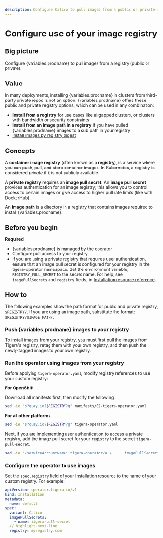 ```yaml
---
description: Configure Calico to pull images from a public or private registry.
---
```



# Configure use of your image registry


## Big picture

Configure {variables.prodname} to pull images from a registry (public or private).

## Value

In many deployments, installing {variables.prodname} in clusters from third-party private repos is not an option. {variables.prodname} offers these public and private registry options, which can be used in any combination:

- **Install from a registry** for use cases like airgapped clusters, or clusters with bandwidth or security constraints
- **Install from an image path in a registry** if you have pulled {variables.prodname} images to a sub path in your registry
- [Install images by registry digest](imageset.mdx)

## Concepts

A **container image registry** (often known as a **registry**), is a service where you can push, pull, and store container images. In Kubernetes, a registry is considered _private_ if it is not publicly available.

A **private registry** requires an **image pull secret**. An **image pull secret** provides authentication for an image registry; this allows you to control access to certain images or give access to higher pull rate limits (like with DockerHub).

An **image path** is a directory in a registry that contains images required to install {variables.prodname}.

## Before you begin

**Required**

- {variables.prodname} is managed by the operator
- Configure pull access to your registry
- If you are using a private registry that requires user authentication, ensure that an image pull secret is configured for your registry in the tigera-operator namespace. Set the environment variable, `REGISTRY_PULL_SECRET` to the secret name. For help, see `imagePullSecrets` and `registry` fields, in [Installation resource reference](../../reference/installation/api.mdx).

## How to

The following examples show the path format for public and private registry, `$REGISTRY/`. If you are using an image path, substitute the format: `$REGISTRY/$IMAGE_PATH/`.

### Push {variables.prodname} images to your registry

To install images from your registry, you must first pull the images from Tigera's registry, retag them with your own registry, and then push the newly-tagged images to your own registry.

<MaintenanceImageOptionsAlternateRegistry />

### Run the operator using images from your registry

Before applying `tigera-operator.yaml`, modify registry references to use your custom registry:

**For OpenShift**

Download all manifests first, then modify the following:

```bash
sed -ie "s?quay.io?$REGISTRY?g" manifests/02-tigera-operator.yaml
```

**For all other platforms**

```bash
sed -ie "s?quay.io?$REGISTRY?g" tigera-operator.yaml
```

Next, if you are implementing user authentication to access a private registry, add the image pull secret for your `registry` to the secret `tigera-pull-secret`.

```bash
sed -ie "/serviceAccountName: tigera-operator/a \      imagePullSecrets:\n\      - name: $REGISTRY_PULL_SECRET"  tigera-operator.yaml
```

### Configure the operator to use images

Set the `spec.registry` field of your Installation resource to the name of your custom registry. For example:

```yaml
apiVersion: operator.tigera.io/v1
kind: Installation
metadata:
  name: default
spec:
  variant: Calico
  imagePullSecrets:
    - name: tigera-pull-secret
  // highlight-next-line
  registry: myregistry.com
```
